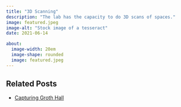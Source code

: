 ```yaml
---
title: "3D Scanning"
description: "The lab has the capacity to do 3D scans of spaces."
image: featured.jpeg
image-alt: "Stock image of a tesseract"
date: 2021-06-14

about:
  image-width: 20em
  image-shape: rounded
  image: featured.jpeg
---
```


## Related Posts
 
+ [Capturing Groth Hall](post/capturing-groth-hall/)

